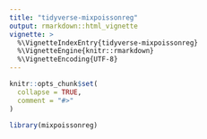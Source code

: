 ```yaml
---
title: "tidyverse-mixpoissonreg"
output: rmarkdown::html_vignette
vignette: >
  %\VignetteIndexEntry{tidyverse-mixpoissonreg}
  %\VignetteEngine{knitr::rmarkdown}
  %\VignetteEncoding{UTF-8}
---
```


```r
knitr::opts_chunk$set(
  collapse = TRUE,
  comment = "#>"
)
```

```r
library(mixpoissonreg)
```
